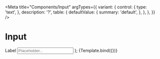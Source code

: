 
<Meta
  title="Components/Input"
  argTypes={{
    variant: {
      control: {
        type: 'text',
      },
      description: '?',
      table: {
        defaultValue: {
          summary: 'default',
        },
      },
    },
  }}
/>

# Input

  <Label htmlFor="input">
    Label
    <Input id="input" placeholder="Placeholder..." {...args} />
  </Label>
);

<Canvas>
  <Story name="Default">{Template.bind({})}</Story>
</Canvas>

<ArgsTable story="Default" />
